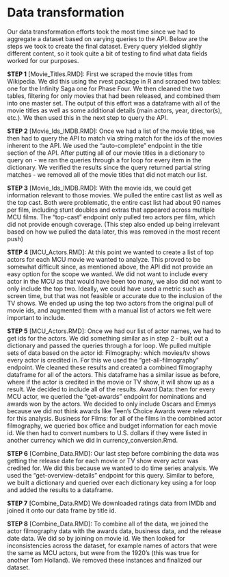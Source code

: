 # Data transformation

Our data transformation efforts took the most time since we had to aggregate a dataset based on varying queries to the API. Below are the steps we took to create the final dataset. Every query yielded slightly different content, so it took quite a bit of testing to find what data fields worked for our purposes.

**STEP 1** [Movie_Titles.RMD]: First we scraped the movie titles from Wikipedia. We did this using the rvest package in R and scraped two tables: one for the Infinity Saga one for Phase Four. We then cleaned the two tables, filtering for only movies that had been released, and combined them into one master set. The output of this effort was a dataframe with all of the movie titles as well as some additional details (main actors, year, director(s), etc.). We then used this in the next step to query the API.

**STEP 2** [Movie_Ids_IMDB.RMD]: Once we had a list of the movie titles, we then had to query the API to match via string match for the ids of the movies inherent to the API. We used the “auto-complete” endpoint in the title section of the API. After putting all of our movie titles in a dictionary to query on - we ran the queries through a for loop for every item in the dictionary. We verified the results since the query returned partial string matches - we removed all of the movie titles that did not match our list. 

**STEP 3** [Movie_Ids_IMDB.RMD]: With the movie ids, we could get information relevant to those movies. We pulled the entire cast list as well as the top cast. Both were problematic, the entire cast list had about 90 names per film, including stunt doubles and extras that appeared across multiple MCU films. The “top-cast” endpoint only pulled two actors per film, which did not provide enough coverage. (This step also ended up being irrelevant based on how we pulled the data later, this was removed in the most recent push)

**STEP 4** [MCU_Actors.RMD]: At this point we wanted to create a list of top actors for each MCU movie we wanted to analyze. This proved to be somewhat difficult since, as mentioned above, the API did not provide an easy option for the scope we wanted. We did not want to include every actor in the MCU as that would have been too many, we also did not want to only include the top two. Ideally, we could have used a metric such as screen time, but that was not feasible or accurate due to the inclusion of the TV shows. We ended up using the top two actors from the original pull of movie ids, and augmented them with a manual list of actors we felt were important to include. 

**STEP 5** [MCU_Actors.RMD]: Once we had our list of actor names, we had to get ids for the actors. We did something similar as in step 2 - built out a dictionary and passed the queries through a for loop. We pulled multiple sets of data based on the actor id:
  Filmography: which movies/tv shows every actor is credited in. For this we used the “get-all-filmography” endpoint. We cleaned these results and created a combined filmography dataframe for all of the actors. This dataframe has a similar issue as before, where if the actor is credited in the movie or TV show, it will show up as a result. We decided to include all of the results.
  Award Data: then for every MCU actor, we queried the “get-awards” endpoint for nominations and awards won by the actors. We decided to only include Oscars and Emmys because we did not think awards like Teen’s Choice Awards were relevant for this analysis.
  Business for Films: for all of the films in the combined actor filmography, we queried box office and budget information for each movie id. We then had to convert numbers to U.S. dollars if they were listed in another currency which we did in currency_conversion.Rmd.

**STEP 6** [Combine_Data.RMD]: Our last step before combining the data was getting the release date for each movie or TV show every actor was credited for. We did this because we wanted to do time series analysis. We used the “get-overview-details” endpoint for this query. Similar to before, we built a dictionary and queried over each dictionary key using a for loop and added the results to a dataframe.

**STEP 7** [Combine_Data.RMD] We downloaded ratings data from IMDb and joined it onto our data frame by title id.

**STEP 8** [Combine_Data.RMD]: To combine all of the data, we joined the actor filmography data with the awards data, business data, and the release date data. We did so by joining on movie id. We then looked for inconsistencies across the dataset, for example names of actors that were the same as MCU actors, but were from the 1920’s (this was true for another Tom Holland). We removed these instances and finalized our dataset. 
